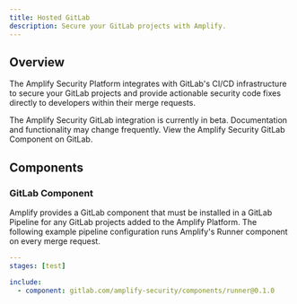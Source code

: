 ```yaml
---
title: Hosted GitLab
description: Secure your GitLab projects with Amplify.
---
```


## Overview

The Amplify Security Platform integrates with GitLab's CI/CD infrastructure to secure your GitLab
projects and provide actionable security code fixes directly to developers within their merge
requests.

<Note>
  The Amplify Security GitLab integration is currently in beta. Documentation and functionality may
  change frequently.
</Note>

<CardGroup cols={2}>
  <Card
    title="GitLab Component"
    icon="circle-play"
    href="https://gitlab.com/amplify-security/components/"
  >
    View the Amplify Security GitLab Component on GitLab.
  </Card>
</CardGroup>

## Components

### GitLab Component

Amplify provides a GitLab component that must be installed in a GitLab Pipeline for any GitLab
projects added to the Amplify Platform. The following example pipeline configuration runs Amplify's
Runner component on every merge request.

```yaml .gitlab-ci.yml
---
stages: [test]

include:
  - component: gitlab.com/amplify-security/components/runner@0.1.0
```
